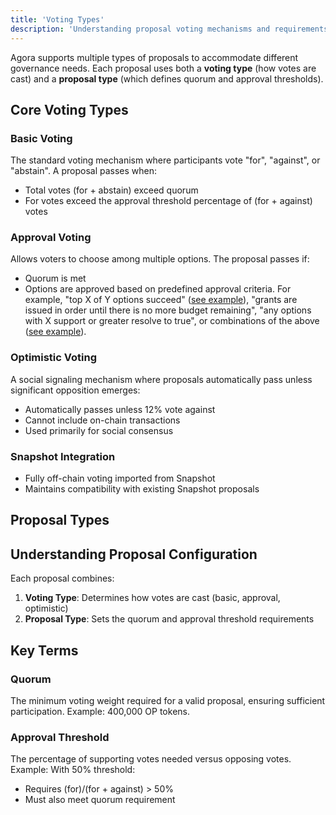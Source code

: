 ```yaml
---
title: 'Voting Types'
description: 'Understanding proposal voting mechanisms and requirements'
---
```


Agora supports multiple types of proposals to accommodate different governance needs. Each proposal uses both a **voting type** (how votes are cast) and a **proposal type** (which defines quorum and approval thresholds).

## Core Voting Types

### Basic Voting
The standard voting mechanism where participants vote "for", "against", or "abstain". A proposal passes when:
- Total votes (for + abstain) exceed quorum
- For votes exceed the approval threshold percentage of (for + against) votes

### Approval Voting
Allows voters to choose among multiple options. The proposal passes if:
- Quorum is met
- Options are approved based on predefined approval criteria. For example, "top X of Y options succeed" ([see example](https://vote.optimism.io/proposals/31049359136632781771607732021569520613741907517136820917236339424553298132866)), "grants are issued in order until there is no more budget remaining", "any options with X support or greater resolve to true", or combinations of the above ([see example](https://vote.optimism.io/proposals/21837554113321175128753313420738380328565785926226611271713131734865736260549)).

### Optimistic Voting
A social signaling mechanism where proposals automatically pass unless significant opposition emerges:
- Automatically passes unless 12% vote against
- Cannot include on-chain transactions
- Used primarily for social consensus

### Snapshot Integration
- Fully off-chain voting imported from Snapshot
- Maintains compatibility with existing Snapshot proposals

## Proposal Types


## Understanding Proposal Configuration

Each proposal combines:
1. **Voting Type**: Determines how votes are cast (basic, approval, optimistic)
2. **Proposal Type**: Sets the quorum and approval threshold requirements

## Key Terms

### Quorum
The minimum voting weight required for a valid proposal, ensuring sufficient participation. Example: 400,000 OP tokens.

### Approval Threshold
The percentage of supporting votes needed versus opposing votes. Example: With 50% threshold:
- Requires (for)/(for + against) > 50%
- Must also meet quorum requirement

